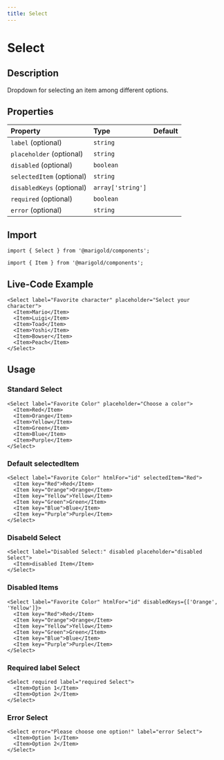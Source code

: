 ```yaml
---
title: Select
---
```


# Select

## Description

Dropdown for selecting an item among different options.

## Properties

| Property                  | Type              | Default |
| :------------------------ | :---------------- | :------ |
| `label` (optional)        | `string`          |         |
| `placeholder` (optional)  | `string`          |         |
| `disabled` (optional)     | `boolean`         |         |
| `selectedItem` (optional) | `string`          |         |
| `disabledKeys` (optional) | `array['string']` |         |
| `required` (optional)     | `boolean`         |         |
| `error` (optional)        | `string`          |         |

## Import

```tsx code
import { Select } from '@marigold/components';
```

```tsx code
import { Item } from '@marigold/components';
```

## Live-Code Example

```tsx live
<Select label="Favorite character" placeholder="Select your character">
  <Item>Mario</Item>
  <Item>Luigi</Item>
  <Item>Toad</Item>
  <Item>Yoshi</Item>
  <Item>Bowser</Item>
  <Item>Peach</Item>
</Select>
```

## Usage

### Standard Select

```tsx
<Select label="Favorite Color" placeholder="Choose a color">
  <Item>Red</Item>
  <Item>Orange</Item>
  <Item>Yellow</Item>
  <Item>Green</Item>
  <Item>Blue</Item>
  <Item>Purple</Item>
</Select>
```

### Default selectedItem

```tsx
<Select label="Favorite Color" htmlFor="id" selectedItem="Red">
  <Item key="Red">Red</Item>
  <Item key="Orange">Orange</Item>
  <Item key="Yellow">Yellow</Item>
  <Item key="Green">Green</Item>
  <Item key="Blue">Blue</Item>
  <Item key="Purple">Purple</Item>
</Select>
```

### Disabeld Select

```tsx
<Select label="Disabled Select:" disabled placeholder="disabled Select">
  <Item>disabled Item</Item>
</Select>
```

### Disabled Items

```tsx
<Select label="Favorite Color" htmlFor="id" disabledKeys={['Orange', 'Yellow']}>
  <Item key="Red">Red</Item>
  <Item key="Orange">Orange</Item>
  <Item key="Yellow">Yellow</Item>
  <Item key="Green">Green</Item>
  <Item key="Blue">Blue</Item>
  <Item key="Purple">Purple</Item>
</Select>
```

### Required label Select

```tsx
<Select required label="required Select">
  <Item>Option 1</Item>
  <Item>Option 2</Item>
</Select>
```

### Error Select

```tsx
<Select error="Please choose one option!" label="error Select">
  <Item>Option 1</Item>
  <Item>Option 2</Item>
</Select>
```
